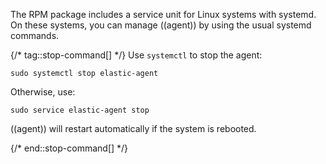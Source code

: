 

The RPM package includes a service unit for Linux systems with systemd. On these
systems, you can manage ((agent)) by using the usual systemd commands.

{/* tag::stop-command[] */}
Use `systemctl` to stop the agent:

```shell
sudo systemctl stop elastic-agent
```

Otherwise, use:

```shell
sudo service elastic-agent stop
```

<DocCallOut title="Note">
((agent)) will restart automatically if the system is rebooted.
</DocCallOut>

{/* end::stop-command[] */}
